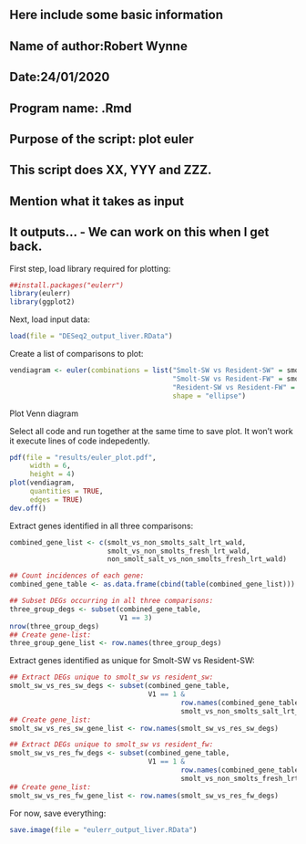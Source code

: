 
## Here include some basic information
## Name of author:Robert Wynne
## Date:24/01/2020
## Program name: .Rmd
## Purpose of the script: plot euler
## This script does XX, YYY and ZZZ.
##
## Mention what it takes as input
##
## It outputs... - We can work on this when I get back.

First step, load library required for plotting:

```r
##install.packages("eulerr")
library(eulerr)
library(ggplot2)
```

Next, load input data:

```r
load(file = "DESeq2_output_liver.RData")
```

Create a list of comparisons to plot:

```r
vendiagram <- euler(combinations = list("Smolt-SW vs Resident-SW" = smolt_vs_non_smolts_salt_lrt_wald,
                                        "Smolt-SW vs Resident-FW" = smolt_vs_non_smolts_fresh_lrt_wald,
                                        "Resident-SW vs Resident-FW" = non_smolt_salt_vs_non_smolts_fresh_lrt_wald),
                                        shape = "ellipse")
```

Plot Venn diagram

Select all code and run together at the same time to save plot.
It won't work it execute lines of code indepedently.

```r
pdf(file = "results/euler_plot.pdf",
     width = 6,
     height = 4)
plot(vendiagram,
     quantities = TRUE,
     edges = TRUE)
dev.off()
```

Extract genes identified in all three comparisons:

```r
combined_gene_list <- c(smolt_vs_non_smolts_salt_lrt_wald,
                        smolt_vs_non_smolts_fresh_lrt_wald,
                        non_smolt_salt_vs_non_smolts_fresh_lrt_wald)

## Count incidences of each gene:
combined_gene_table <- as.data.frame(cbind(table(combined_gene_list)))

## Subset DEGs occurring in all three comparisons:
three_group_degs <- subset(combined_gene_table,
                           V1 == 3)
nrow(three_group_degs)
## Create gene-list:
three_group_gene_list <- row.names(three_group_degs)
```

Extract genes identified as unique for Smolt-SW vs Resident-SW:

```r
## Extract DEGs unique to smolt_sw vs resident_sw:
smolt_sw_vs_res_sw_degs <- subset(combined_gene_table,
                                  V1 == 1 &
                                          row.names(combined_gene_table) %in%
                                          smolt_vs_non_smolts_salt_lrt_wald)
## Create gene_list:
smolt_sw_vs_res_sw_gene_list <- row.names(smolt_sw_vs_res_sw_degs)

## Extract DEGs unique to smolt_sw vs resident_fw:
smolt_sw_vs_res_fw_degs <- subset(combined_gene_table,
                                  V1 == 1 &
                                          row.names(combined_gene_table) %in%
                                          smolt_vs_non_smolts_fresh_lrt_wald)
## Create gene_list:
smolt_sw_vs_res_fw_gene_list <- row.names(smolt_sw_vs_res_fw_degs)
```

For now, save everything:

```r
save.image(file = "eulerr_output_liver.RData")
```
